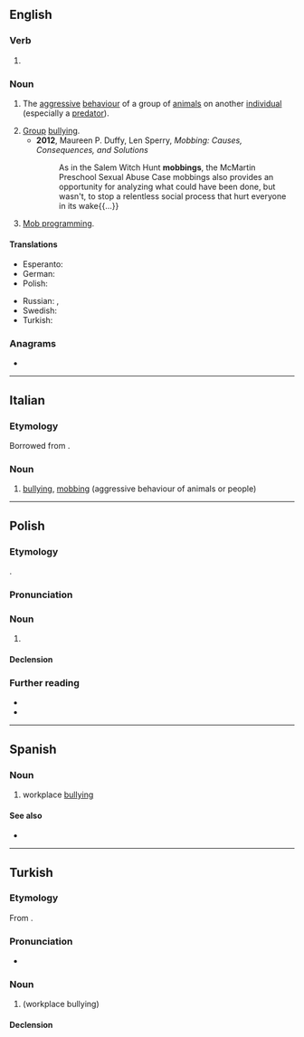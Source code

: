 {{also|Mobbing}}
==English==

===Verb===
{{head|en|verb form}}

# {{inflection of|en|mob||pres|part}}

===Noun===
{{en-noun|~}}
{{wikipedia}}

# {{lb|en|biology}} The [[aggressive]] [[behaviour]] of a group of [[animal]]s on another [[individual]] (especially a [[predator]]).
# [[group|Group]] [[bullying]].
#* '''2012''', Maureen P. Duffy, Len Sperry, ''Mobbing: Causes, Consequences, and Solutions''
#*: As in the Salem Witch Hunt '''mobbings''', the McMartin Preschool Sexual Abuse Case mobbings also provides{{SIC}} an opportunity for analyzing what could have been done, but wasn't, to stop a relentless social process that hurt everyone in its wake{{...}}
# {{lb|en|software engineering}} [[mob programming|Mob programming]].

====Translations====
{{trans-top|group bullying}}
* Esperanto: {{t|eo|ĉikanado}}
* German: {{t+|de|Mobbing|n}}
* Polish: {{t+|pl|mobbing|m}}
{{trans-mid}}
* Russian: {{t+|ru|тра́вля|f}}, {{t+|ru|мо́ббинг|m}}
* Swedish: {{t+|sv|mobbning|c}}
* Turkish: {{t+|tr|bezdiri}}
{{trans-bottom}}

===Anagrams===
* {{anagrams|en|a=bbgimno|bombing}}

----

==Italian==

===Etymology===
Borrowed from {{bor|it|en|mobbing}}.

===Noun===
{{it-noun|m|#}}

# [[bullying]], [[#English|mobbing]] (aggressive behaviour of animals or people)

----

==Polish==
{{wp|lang=pl}}

===Etymology===
{{bor+|pl|en|mobbing}}.

===Pronunciation===
{{pl-p|mobing|h=mo.bbing|a=LL-Q809 (pol)-Olaf-mobbing.wav}}

===Noun===
{{pl-noun|m-in}}

# {{l|en|mobbing}} {{gl|group bullying}}

====Declension====
{{pl-decl-noun-m-in|tantum=s}}

===Further reading===
* {{R:pl:WSJP}}
* {{R:pl:PWN}}

----

==Spanish==
{{wikipedia|lang=es}}

===Noun===
{{es-noun|m|-}}

# workplace [[bullying]]
#: {{syn|es|acoso laboral}}

====See also====
* {{l|es|bullying}}

----

==Turkish==

===Etymology===
From {{bor|tr|en|mobbing}}.

===Pronunciation===
* {{IPA|tr|/mɔ.biɲɟ/}}

===Noun===
{{tr-noun|i|ler}}

# {{l|en|mobbing}} (workplace bullying)
#: {{syn|tr|bezdiri}}

====Declension====
{{tr-infl-noun-c|i}}